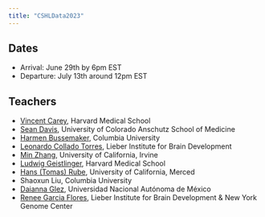 ```yaml
---
title: "CSHLData2023"
---
```


## Dates

- Arrival: June 29th by 6pm EST
- Departure: July 13th around 12pm EST


## Teachers

- [Vincent Carey](https://connects.catalyst.harvard.edu/Profiles/display/Person/42421), Harvard Medical School
- [Sean Davis](https://seandavi.github.io), University of Colorado Anschutz School of Medicine
- [Harmen Bussemaker](https://bussemakerlab.org/site/), Columbia University
- [Leonardo Collado Torres](https://lcolladotor.github.io/), Lieber Institute for Brain Development
- [Min Zhang](https://cancer.uci.edu/about/staff/min-zhang), University of California, Irvine
- [Ludwig Geistlinger](https://computationalbiomed.hms.harvard.edu/about/people/ludwig-geistlinger-phd/), Harvard Medical School
- [Hans (Tomas) Rube](https://ccbm.ucmerced.edu/content/tomas-rube), University of California, Merced
- Shaoxun Liu, Columbia University
- [Daianna Glez](https://www.linkedin.com/in/daianna-gonzalez-padilla-86913522b/?originalSubdomain=mx), Universidad Nacional Autónoma de México
- [Renee Garcia Flores](https://reneegf.github.io/), Lieber Institute for Brain Development & New York Genome Center

